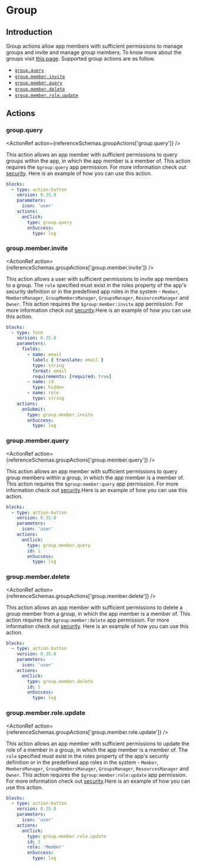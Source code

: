 
# Group

## Introduction

Group actions allow app members with sufficient permissions to manage groups and invite and manage
group members. To know more about the groups visit [this page](../app/groups.md). Supported group
actions are as follow.

- [`group.query`](#groupquery)
- [`group.member.invite`](#groupmemberinvite)
- [`group.member.query`](#groupmemberquery)
- [`group.member.delete`](#groupmemberdelete)
- [`group.member.role.update`](#groupmemberroleupdate)

## Actions

### group.query<Side name="group.query" />

<ActionRef action={referenceSchemas.groupActions['group.query']} />

This action allows an app member with sufficient permissions to query groups within the app, in
which the app member is a member of. This action requires the `$group:query` app permission. For
more information check out [security](../app/security.md#permissions). Here is an example of how you
can use this action.

```yaml validate blocks-snippet
blocks:
  - type: action-button
    version: 0.35.0
    parameters:
      icon: 'user'
    actions:
      onClick:
        type: group.query
        onSuccess:
          type: log
```

### group.member.invite<Side name="group.member.invite" />

<ActionRef action={referenceSchemas.groupActions['group.member.invite']} />

This action allows a user with sufficient permissions to invite app members to a group. The `role`
specified must exist in the roles property of the app's security definition or in the predefined app
roles in the system - `Member`, `MembersManager`, `GroupMembersManager`, `GroupsManager`,
`ResourcesManager` and `Owner`. This action requires the `$group:member:invite` app permission. For
more information check out [security](../app/security.md#permissions).Here is an example of how you
can use this action.

```yaml validate blocks-snippet
blocks:
  - type: form
    version: 0.35.0
    parameters:
      fields:
        - name: email
          label: { translate: email }
          type: string
          format: email
          requirements: [required: true]
        - name: id
          type: hidden
        - name: role
          type: string
    actions:
      onSubmit:
        type: group.member.invite
        onSuccess:
          type: log
```

### group.member.query<Side name="group.member.query" />

<ActionRef action={referenceSchemas.groupActions['group.member.query']} />

This action allows an app member with sufficient permissions to query group members within a group,
in which the app member is a member of. This action requires the `$group:member:query` app
permission. For more information check out [security](../app/security.md#permissions).Here is an
example of how you can use this action.

```yaml validate blocks-snippet
blocks:
  - type: action-button
    version: 0.35.0
    parameters:
      icon: 'user'
    actions:
      onClick:
        type: group.member.query
        id: 1
        onSuccess:
          type: log
```

### group.member.delete<Side name="group.member.delete" />

<ActionRef action={referenceSchemas.groupActions['group.member.delete']} />

This action allows an app member with sufficient permissions to delete a group member from a group,
in which the app member is a member of. This action requires the `$group:member:delete` app
permission. For more information check out [security](../app/security.md#permissions). Here is an
example of how you can use this action.

```yaml validate blocks-snippet
blocks:
  - type: action-button
    version: 0.35.0
    parameters:
      icon: 'user'
    actions:
      onClick:
        type: group.member.delete
        id: 1
        onSuccess:
          type: log
```

### group.member.role.update<Side name="group.member.role.update" />

<ActionRef action={referenceSchemas.groupActions['group.member.role.update']} />

This action allows an app member with sufficient permissions to update the role of a member in a
group, in which the app member is a member of. The `role` specified must exist in the roles property
of the app's security definition or in the predefined app roles in the system - `Member`,
`MembersManager`, `GroupMembersManager`, `GroupsManager`, `ResourcesManager` and `Owner`. This
action requires the `$group:member:role:update` app permission. For more information check out
[security](../app/security.md#permissions).Here is an example of how you can use this action.

```yaml validate blocks-snippet
blocks:
  - type: action-button
    version: 0.35.0
    parameters:
      icon: 'user'
    actions:
      onClick:
        type: group.member.role.update
        id: 1
        role: 'Member'
        onSuccess:
          type: log
```
